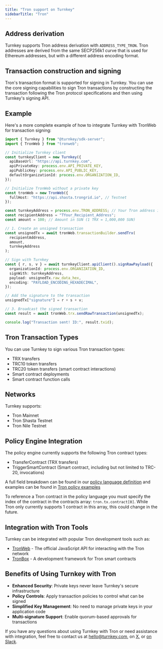```yaml
---
title: "Tron support on Turnkey"
sidebarTitle: "Tron"
---
```


## Address derivation

Turnkey supports Tron address derivation with `ADDRESS_TYPE_TRON`. Tron addresses are derived from the same SECP256k1 curve that is used for Ethereum addresses, but with a different address encoding format.

## Transaction construction and signing

Tron's transaction format is supported for signing in Turnkey. You can use the core signing capabilities to sign Tron transactions by constructing the transaction following the Tron protocol specifications and then using Turnkey's signing API.

## Example

Here's a more complete example of how to integrate Turnkey with TronWeb for transaction signing:

```typescript [expandable]
import { Turnkey } from "@turnkey/sdk-server";
import { TronWeb } from "tronweb";

// Initialize Turnkey client
const turnkeyClient = new Turnkey({
  apiBaseUrl: "https://api.turnkey.com",
  apiPrivateKey: process.env.API_PRIVATE_KEY,
  apiPublicKey: process.env.API_PUBLIC_KEY,
  defaultOrganizationId: process.env.ORGANIZATION_ID,
});

// Initialize TronWeb without a private key
const tronWeb = new TronWeb({
  fullHost: "https://api.shasta.trongrid.io", // Testnet
});

const turnkeyAddress = process.env.TRON_ADDRESS; // Your Tron address in Turnkey
const recipientAddress = "TYour_Recipient_Address";
const amount = 100; // Amount in SUN (1 TRX = 1,000,000 SUN)

// 1. Create an unsigned transaction
const unsignedTx = await tronWeb.transactionBuilder.sendTrx(
  recipientAddress,
  amount,
  turnkeyAddress
);

// Sign with Turnkey
const { r, s, v } = await turnkeyClient.apiClient().signRawPayload({
  organizationId: process.env.ORGANIZATION_ID,
  signWith: turnkeyAddress,
  payload: unsignedTx.raw_data_hex,
  encoding: "PAYLOAD_ENCODING_HEXADECIMAL",
});

// Add the signature to the transaction
unsignedTx["signature"] = r + s + v;

// 3. Broadcast the signed transaction
const result = await tronWeb.trx.sendRawTransaction(unsignedTx);

console.log("Transaction sent! ID:", result.txid);
```

## Tron Transaction Types

You can use Turnkey to sign various Tron transaction types:

- TRX transfers
- TRC10 token transfers
- TRC20 token transfers (smart contract interactions)
- Smart contract deployments
- Smart contract function calls

## Networks

Turnkey supports:

- Tron Mainnet
- Tron Shasta Testnet
- Tron Nile Testnet

## Policy Engine Integration

The policy engine currently supports the following Tron contract types:

- TransferContract (TRX transfers)
- TriggerSmartContract (Smart contract, including but not limited to TRC-20, invocations)

A full field breakdown can be found in our [policy language definition](/concepts/policies/language) and examples can be found in [Tron policy examples](/concepts/policies/examples#tron)

To reference a Tron contract in the policy language you must specify the index of the contract in the contracts array: `tron.tx.contract[0]`. While Tron only currently supports 1 contract in this array, this could change in the future.

## Integration with Tron Tools

Turnkey can be integrated with popular Tron development tools such as:

- [TronWeb](https://github.com/tronprotocol/tronweb) - The official JavaScript API for interacting with the Tron network
- [TronBox](https://github.com/tronprotocol/tronbox) - A development framework for Tron smart contracts

## Benefits of Using Turnkey with Tron

- **Enhanced Security**: Private keys never leave Turnkey's secure infrastructure
- **Policy Controls**: Apply transaction policies to control what can be signed
- **Simplified Key Management**: No need to manage private keys in your application code
- **Multi-signature Support**: Enable quorum-based approvals for transactions

If you have any questions about using Turnkey with Tron or need assistance with integration, feel free to contact us at [hello@turnkey.com](mailto:hello@turnkey.com), on [X](https://x.com/turnkeyhq/), or [on Slack](https://join.slack.com/t/clubturnkey/shared_invite/zt-31v4yhgw6-PwBzyNsWCCBTk2xft3EoHQ).
